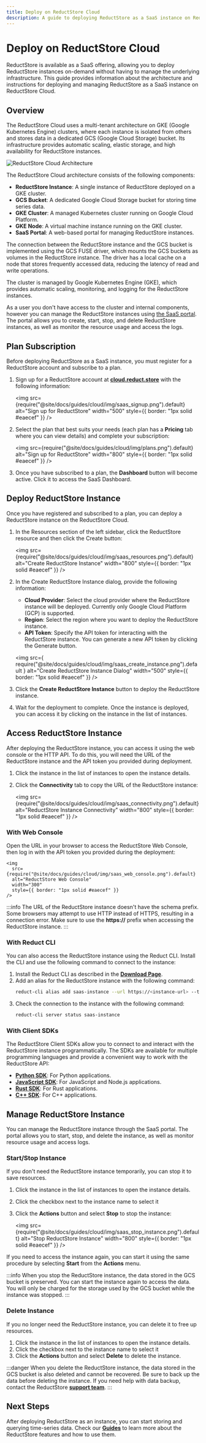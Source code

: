 ```yaml
---
title: Deploy on ReductStore Cloud
description: A guide to deploying ReductStore as a SaaS instance on ReductStore Cloud, fully managed Cloud Storage for time-series data.
---
```



# Deploy on ReductStore Cloud

<head>
  <link
    rel="canonical"
    href="https://www.reduct.store/docs/guides/cloud/saas"
  />
</head>

ReductStore is available as a SaaS offering, allowing you to deploy ReductStore instances on-demand without having to manage the underlying infrastructure.
This guide provides information about the architecture and instructions for deploying and managing ReductStore as a SaaS instance on ReductStore Cloud.

## Overview

The ReductStore Cloud uses a multi-tenant architecture on GKE (Google Kubernetes Engine) clusters, where each instance is isolated from others and stores data in a dedicated GCS (Google Cloud Storage) bucket.
Its infrastructure provides automatic scaling, elastic storage, and high availability for ReductStore instances.

![ReductStore Cloud Architecture](./img/saas_diagram.png)

The ReductStore Cloud architecture consists of the following components:

- **ReductStore Instance**: A single instance of ReductStore deployed on a GKE cluster.
- **GCS Bucket**: A dedicated Google Cloud Storage bucket for storing time series data.
- **GKE Cluster**: A managed Kubernetes cluster running on Google Cloud Platform.
- **GKE Node**: A virtual machine instance running on the GKE cluster.
- **SaaS Portal**: A web-based portal for managing ReductStore instances.

The connection between the ReductStore instance and the GCS bucket is implemented using the GCS FUSE driver, which mounts the GCS buckets as volumes in the ReductStore instance.
The driver has a local cache on a node that stores frequently accessed data, reducing the latency of read and write operations.

The cluster is managed by Google Kubernetes Engine (GKE), which provides automatic scaling, monitoring, and logging for the ReductStore instances.

As a user you don't have access to the cluster and internal components, however you can manage the ReductStore instances using [the SaaS portal](https://cloud.reduct.store).
The portal allows you to create, start, stop, and delete ReductStore instances, as well as monitor the resource usage and access the logs.

## Plan Subscription

Before deploying ReductStore as a SaaS instance, you must register for a ReductStore account and subscribe to a plan.

1. Sign up for a ReductStore account at **[cloud.reduct.store](https://cloud.reduct.store/signup)** with the following information:

   <img
     src={require("@site/docs/guides/cloud/img/saas_signup.png").default}
     alt="Sign up for ReductStore"
     width="500"
     style={{ border: "1px solid #eaecef" }}
   />

2. Select the plan that best suits your needs (each plan has a **Pricing** tab where you can view details) and complete your subscription:

   <img
     src={require("@site/docs/guides/cloud/img/plans.png").default}
     alt="Sign up for ReductStore"
     width="800"
     style={{ border: "1px solid #eaecef" }}
   />

3. Once you have subscribed to a plan, the **Dashboard** button will become active. Click it to access the SaaS Dashboard.

## Deploy ReductStore Instance

Once you have registered and subscribed to a plan, you can deploy a ReductStore instance on the ReductStore Cloud.

1. In the Resources section of the left sidebar, click the ReductStore resource and then click the Create button:

   <img
     src={require("@site/docs/guides/cloud/img/saas_resources.png").default}
     alt="Create ReductStore Instance"
     width="800"
     style={{ border: "1px solid #eaecef" }}
   />

2. In the Create ReductStore Instance dialog, provide the following information:

   - **Cloud Provider**: Select the cloud provider where the ReductStore instance will be deployed. Currently only Google Cloud Platform (GCP) is supported.
   - **Region**: Select the region where you want to deploy the ReductStore instance.
   - **API Token**: Specify the API token for interacting with the ReductStore instance. You can generate a new API token by clicking the Generate button.

   <img
     src={
       require("@site/docs/guides/cloud/img/saas_create_instance.png").default
     }
     alt="Create ReductStore Instance Dialog"
     width="500"
     style={{ border: "1px solid #eaecef" }}
   />

3. Click the **Create ReductStore Instance** button to deploy the ReductStore instance.
4. Wait for the deployment to complete. Once the instance is deployed, you can access it by clicking on the instance in the list of instances.

## Access ReductStore Instance

After deploying the ReductStore instance, you can access it using the web console or the HTTP API.
To do this, you will need the URL of the ReductStore instance and the API token you provided during deployment.

1. Click the instance in the list of instances to open the instance details.
2. Click the **Connectivity** tab to copy the URL of the ReductStore instance:

   <img
     src={require("@site/docs/guides/cloud/img/saas_connectivity.png").default}
     alt="ReductStore Instance Connectivity"
     width="800"
     style={{ border: "1px solid #eaecef" }}
   />

### With Web Console

Open the URL in your browser to access the ReductStore Web Console, then log in with the API token you provided during the deployment:

    <img
      src={require("@site/docs/guides/cloud/img/saas_web_console.png").default}
      alt="ReductStore Web Console"
      width="300"
      style={{ border: "1px solid #eaecef" }}
    />

:::info
The URL of the ReductStore instance doesn't have the schema prefix. Some browsers may attempt to use HTTP instead of HTTPS, resulting in a connection error.
Make sure to use the **https://** prefix when accessing the ReductStore instance.
:::

### With Reduct CLI

You can also access the ReductStore instance using the Reduct CLI. Install the CLI and use the following command to connect to the instance:

1. Install the Reduct CLI as described in the **[Download Page](/download)**.
2. Add an alias for the ReductStore instance with the following command:
   ```bash
   reduct-cli alias add saas-instance --url https://<instance-url> --token <api-token>
   ```
3. Check the connection to the instance with the following command:
   ```bash
   reduct-cli server status saas-instance
   ```

### With Client SDKs

The ReductStore Client SDKs allow you to connect to and interact with the ReductStore instance programmatically.
The SDKs are available for multiple programming languages and provide a convenient way to work with the ReductStore API:

- **[Python SDK](../../getting-started/with-python)**: For Python applications.
- **[JavaScript SDK](../../getting-started/with-javascript)**: For JavaScript and Node.js applications.
- **[Rust SDK](../../getting-started/with-rust)**: For Rust applications.
- **[C++ SDK](../../getting-started/with-cpp)**: For C++ applications.

## Manage ReductStore Instance

You can manage the ReductStore instance through the SaaS portal. The portal allows you to start, stop, and delete the instance, as well as monitor resource usage and access logs.

### Start/Stop Instance

If you don't need the ReductStore instance temporarily, you can stop it to save resources.

1. Click the instance in the list of instances to open the instance details.
2. Click the checkbox next to the instance name to select it
3. Click the **Actions** button and select **Stop** to stop the instance:

   <img
     src={require("@site/docs/guides/cloud/img/saas_stop_instance.png").default}
     alt="Stop ReductStore Instance"
     width="800"
     style={{ border: "1px solid #eaecef" }}
   />

If you need to access the instance again, you can start it using the same procedure by selecting **Start** from the **Actions** menu.

:::info
When you stop the ReductStore instance, the data stored in the GCS bucket is preserved. You can start the instance again to access the data.
You will only be charged for the storage used by the GCS bucket while the instance was stopped.
:::

### Delete Instance

If you no longer need the ReductStore instance, you can delete it to free up resources.

1. Click the instance in the list of instances to open the instance details.
2. Click the checkbox next to the instance name to select it
3. Click the **Actions** button and select **Delete** to delete the instance.

:::danger
When you delete the ReductStore instance, the data stored in the GCS bucket is also deleted and cannot be recovered. Be sure to back up the data before deleting the instance.
If you need help with data backup, contact the ReductStore **[support team](mailto:support@reduct.store)**.
:::

## Next Steps

After deploying ReductStore as an instance, you can start storing and querying time-series data. Check our **[Guides](../index.mdx)** to learn more about the ReductStore features and how to use them.
